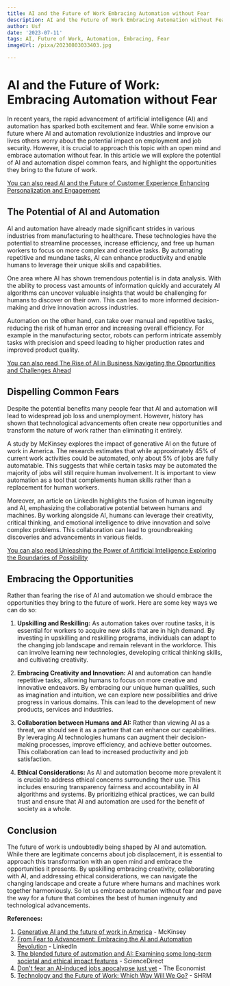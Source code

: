 ```yaml
---
title: AI and the Future of Work Embracing Automation without Fear
description: AI and the Future of Work Embracing Automation without Fear
author: Usf
date: '2023-07-11'
tags: AI, Future of Work, Automation, Embracing, Fear
imageUrl: /pixa/20230803033403.jpg

---
```

# AI and the Future of Work: Embracing Automation without Fear

In recent years, the rapid  advancement of artificial intelligence  (AI) and automation has  sparked both  excitement and fear. While some envision a  future where AI and automation revolutionize industries and improve our lives others worry about the potential  impact on employment and job  security. However, it is crucial to approach this topic with  an open mind and embrace automation without fear. In this article we  will explore the potential of AI and automation dispel common fears, and highlight the opportunities they  bring to the future of work.

[You can also read AI and the  Future of Customer Experience Enhancing Personalization and Engagement](AI%20and%20the%20Future%20of%20Customer%20Experience%20Enhancing%20Personalization%20and%20Engagement)


## The Potential of AI and Automation

AI and automation  have already  made significant strides in  various industries from manufacturing to healthcare. These technologies have the potential to streamline processes,  increase efficiency, and  free up human workers to focus on  more complex and creative tasks. By automating repetitive and mundane tasks, AI can enhance productivity and  enable humans to leverage their unique skills and capabilities.

One area where AI has shown  tremendous potential is in  data analysis. With the ability to process vast amounts of  information quickly and accurately AI algorithms can uncover valuable insights  that would be challenging for humans to discover on their own. This can lead to more  informed  decision-making and drive  innovation across industries.

Automation on the other hand,  can  take over  manual and repetitive tasks,  reducing the risk of human error and increasing overall efficiency. For example in the manufacturing sector, robots can perform intricate assembly tasks  with precision and speed leading to higher production  rates and  improved  product quality.

[You can also  read The Rise of  AI  in Business Navigating the Opportunities and Challenges Ahead](The%20Rise%20of%20AI%20in%20Business%20Navigating%20the%20Opportunities%20and%20Challenges%20Ahead)


## Dispelling Common Fears

Despite the potential  benefits many people fear that AI and automation will lead to widespread job loss and unemployment. However,  history has shown that technological advancements often create new opportunities and transform the nature of work rather than eliminating it entirely.

A study by McKinsey  explores the impact of generative AI on the future of work in America. The research estimates  that while approximately 45% of current work activities could be  automated, only about 5% of jobs are fully automatable.  This suggests that while  certain tasks may be automated the majority of jobs will still require human involvement. It is important to  view automation as a tool that  complements human skills rather than a replacement for human  workers.

Moreover, an article on LinkedIn highlights the fusion of human  ingenuity and AI, emphasizing the  collaborative potential between humans and machines. By working alongside AI,  humans can leverage their creativity, critical thinking, and emotional intelligence to  drive innovation and solve complex problems. This collaboration can lead to  groundbreaking discoveries and advancements in various fields.

[You can also read Unleashing the Power of Artificial Intelligence  Exploring the Boundaries of Possibility](Unleashing%20the%20Power%20of%20Artificial%20Intelligence%20Exploring%20the%20Boundaries%20of%20Possibility)


## Embracing the Opportunities

Rather than fearing the rise of AI and automation  we should embrace the opportunities they  bring to the future of work. Here are some key ways we can do so:

1. **Upskilling and Reskilling:** As automation takes over routine tasks, it is essential for workers to acquire new skills that are in high  demand. By investing in upskilling and reskilling programs, individuals can adapt to the changing  job landscape and remain relevant in the workforce. This can involve learning new  technologies, developing critical thinking skills, and cultivating creativity.

2. **Embracing Creativity and Innovation:** AI and automation can handle repetitive tasks, allowing humans  to focus on more creative and innovative endeavors. By embracing our  unique human qualities,  such as imagination and intuition, we can explore new possibilities and drive progress  in various  domains. This can lead to the development of new products, services  and industries.

3. **Collaboration between  Humans and AI:**  Rather  than  viewing AI as a threat, we should see it as a partner that can enhance our capabilities. By  leveraging  AI technologies humans  can augment their decision-making processes, improve efficiency, and achieve better outcomes. This collaboration can lead to  increased productivity and job satisfaction.

4. **Ethical Considerations:**  As AI and automation become more prevalent it is crucial to address ethical concerns surrounding their use. This  includes ensuring transparency fairness and accountability in AI algorithms and systems. By prioritizing ethical practices, we can build trust and ensure  that AI and automation  are used for the benefit of society as a whole.

## Conclusion

The future of work is undoubtedly being shaped  by AI and automation. While there are legitimate concerns about  job displacement, it is essential to approach this transformation with an open mind and embrace the opportunities it presents. By upskilling embracing creativity, collaborating with AI, and addressing ethical considerations,  we can navigate the changing landscape and create a  future where humans and machines work together harmoniously. So  let us embrace automation without  fear and pave the way for a future that combines the best of human ingenuity and technological advancements.

**References:**

1. [Generative AI and  the future of work in America](https://www.mckinsey.com/mgi/our-research/generative-ai-and-the-future-of-work-in-america) - McKinsey
2.  [From Fear to Advancement: Embracing the AI and Automation Revolution](https://www.linkedin.com/pulse/from-fear-advancement-embracing-ai-automation-revolution-rao)  -  LinkedIn
3. [The blended future of automation and AI: Examining  some long-term societal and ethical impact features](https://www.sciencedirect.com/science/article/pii/S0160791X23000374) - ScienceDirect
4. [Don't fear an AI-induced jobs apocalypse just yet](https://www.economist.com/business/2023/03/06/dont-fear-an-ai-induced-jobs-apocalypse-just-yet) - The  Economist
5. [Technology and the Future of Work: Which Way Will We Go?](https://www.shrm.org/hr-today/news/all-things-work/pages/technology-and-the-future-of-work.aspx) - SHRM